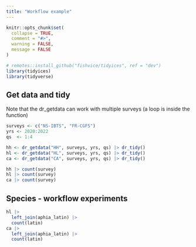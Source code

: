 ```yaml
---
title: "Workflow example"
---
```


```r
knitr::opts_chunk$set(
  collapse = TRUE,
  comment = "#>",
  warning = FALSE,
  message = FALSE
)
```

```r
# remotes::install_github("fishvice/tidyices", ref = "dev")
library(tidyices)
library(tidyverse)
```

## Get data and tidy

Note that the dr_getdata can work with multiple surveys (a loop is inside the function)

```r
surveys <- c("NS-IBTS", "FR-CGFS")
yrs <- 2020:2022 
qs  <- 1:4

hh <- dr_getdata("HH", surveys, yrs, qs) |> dr_tidy()
hl <- dr_getdata("HL", surveys, yrs, qs) |> dr_tidy()
ca <- dr_getdata("CA", surveys, yrs, qs) |> dr_tidy()
```

```r
hh |> count(survey)
hl |> count(survey)
ca |> count(survey)
```


## Species - workflow experiments

```r
hl |> 
  left_join(aphia_latin) |> 
  count(latin)
ca |> 
  left_join(aphia_latin) |> 
  count(latin)
```


